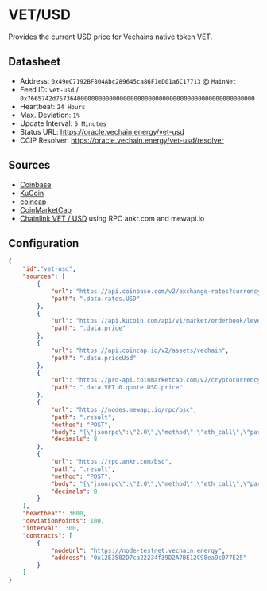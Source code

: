 # VET/USD

Provides the current USD price for Vechains native token VET.

## Datasheet

* Address: `0x49eC7192BF804Abc289645ca86F1eD01a6C17713` @ `MainNet`
* Feed ID: `vet-usd` / `0x7665742d75736400000000000000000000000000000000000000000000000000`
* Heartbeat: `24 Hours`
* Max. Deviation: `1%`
* Update Interval: `5 Minutes`
* Status URL: https://oracle.vechain.energy/vet-usd
* CCIP Resolver: https://oracle.vechain.energy/vet-usd/resolver

## Sources

* [Coinbase](https://www.coinbase.com)
* [KuCoin](https://www.kucoin.com)
* [coincap](https://coincap.io)
* [CoinMarketCap](https://coinmarketcap.com)
* [Chainlink VET / USD](https://data.chain.link/bsc/mainnet/crypto-usd/vet-usd) using RPC ankr.com and mewapi.io

## Configuration

```json
{                                                                                 
    "id":"vet-usd",
    "sources": [
        {           
            "url": "https://api.coinbase.com/v2/exchange-rates?currency=VET",
            "path": ".data.rates.USD"
        },                                                                    
        {                            
            "url": "https://api.kucoin.com/api/v1/market/orderbook/level1?symbol=VET-USDT",
            "path": ".data.price"
        },                                                                                 
        {                           
            "url": "https://api.coincap.io/v2/assets/vechain",
            "path": ".data.priceUsd"
        },                                                    
        {                                         
            "url": "https://pro-api.coinmarketcap.com/v2/cryptocurrency/quotes/latest?CMC_PRO_API_KEY=<CMC_PRO_API_KEY>&symbol=VET",
            "path": ".data.VET.0.quote.USD.price"
        },
        {
            "url": "https://nodes.mewapi.io/rpc/bsc",
            "path": ".result",
            "method": "POST",
            "body": "{\"jsonrpc\":\"2.0\",\"method\":\"eth_call\",\"params\":[{\"to\":\"0x9f1fd2cef7b226d555a747da0411f93c5fe74e13\",\"data\":\"0x50d25bcd\"},\"latest\"],\"id\":\"1\"}",
            "decimals": 8
        },
        {
            "url": "https://rpc.ankr.com/bsc",
            "path": ".result",
            "method": "POST",
            "body": "{\"jsonrpc\":\"2.0\",\"method\":\"eth_call\",\"params\":[{\"to\":\"0x9f1fd2cef7b226d555a747da0411f93c5fe74e13\",\"data\":\"0x50d25bcd\"},\"latest\"],\"id\":\"1\"}",
            "decimals": 8
        }
    ],                                           
    "heartbeat": 3600,
    "deviationPoints": 100,                              
    "interval": 300,                                            
    "contracts": [
        {          
            "nodeUrl": "https://node-testnet.vechain.energy",
            "address": "0x12E3582D7ca22234f39D2A7BE12C98ea9c077E25"
        }
    ]
}
```